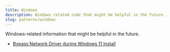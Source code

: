 ```yaml
---
title: Windows
description: Windows related code that might be helpful in the future.
slug: patterns/windows
---
```


Windows-related information that might be helpful in the future.

* [Bypass Network Driver during Windows 11 Install](windows/bypass-network-driver)